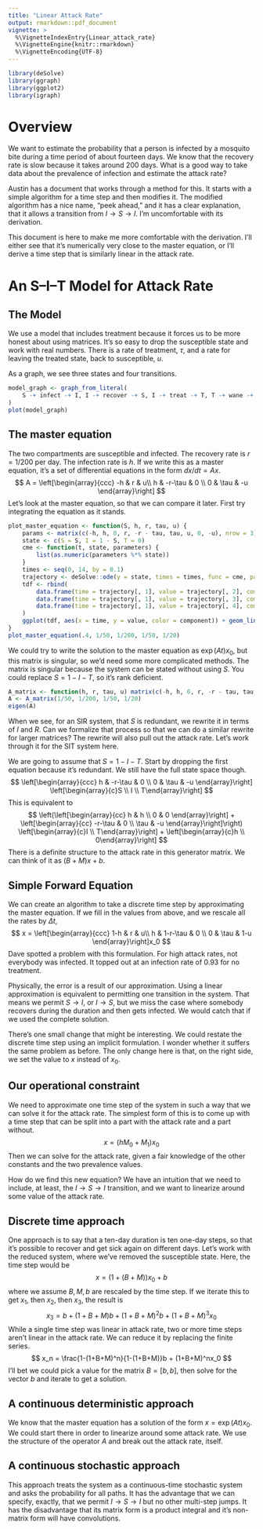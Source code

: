 ```yaml
---
title: "Linear Attack Rate"
output: rmarkdown::pdf_document
vignette: >
  %\VignetteIndexEntry{Linear_attack_rate}
  %\VignetteEngine{knitr::rmarkdown}
  %\VignetteEncoding{UTF-8}
---
```

```r
library(deSolve)
library(ggraph)
library(ggplot2)
library(igraph)
```

# Overview

We want to estimate the probability that a person is infected by a mosquito
bite during a time period of about fourteen days. We know that the recovery
rate is slow because it takes around 200 days. What is a good way to take
data about the prevalence of infection and estimate the attack rate?

Austin has a document that works through a method for this. It starts with
a simple algorithm for a time step and then modifies it. The modified algorithm
has a nice name, "peek ahead," and it has a clear explanation, that it
allows a transition from $I\rightarrow S\rightarrow I$. I'm uncomfortable
with its derivation.

This document is here to make me more comfortable with the derivation.
I'll either see that it's numerically very close to the master equation,
or I'll derive a time step that is similarly linear in the attack rate.


# An S--I--T Model for Attack Rate

## The Model
We use a model that includes treatment because it forces us to be more
honest about using matrices. It's so easy to drop the susceptible state
and work with real numbers.
There is a rate of treatment, $\tau$, and
a rate for leaving the treated state, back to susceptible, $u$.

As a graph, we see three states and four transitions.
```r
model_graph <- graph_from_literal(
    S -+ infect -+ I, I -+ recover -+ S, I -+ treat -+ T, T -+ wane -+ S
)
plot(model_graph)
```


## The master equation

The two compartments are susceptible and infected. The recovery rate
is $r=1/200$ per day. The infection rate is $h$. If we write this as
a master equation, it's a set of differential equations in the form
$dx/dt = A x$.
$$
  A = \left[\begin{array}{ccc}
  -h & r & u\\
  h & -r-\tau & 0 \\
  0 & \tau & -u
  \end{array}\right]
$$
Let's look at the master equation, so that we can compare it later.
First try integrating the equation as it stands.
```r
plot_master_equation <- function(S, h, r, tau, u) {
    params <- matrix(c(-h, h, 0, r, -r - tau, tau, u, 0, -u), nrow = 3)
    state <- c(S = S, I = 1 - S, T = 0)
    cme <- function(t, state, parameters) {
        list(as.numeric(parameters %*% state))
    }
    times <- seq(0, 14, by = 0.1)
    trajectory <- deSolve::ode(y = state, times = times, func = cme, parms = params)
    tdf <- rbind(
        data.frame(time = trajectory[, 1], value = trajectory[, 2], component = "S"),
        data.frame(time = trajectory[, 1], value = trajectory[, 3], component = "I"),
        data.frame(time = trajectory[, 1], value = trajectory[, 4], component = "T")
    )
    ggplot(tdf, aes(x = time, y = value, color = component)) + geom_line()
}
plot_master_equation(.4, 1/50, 1/200, 1/50, 1/20)
```

We could try to write the solution to the master equation as $\exp(At)x_0$, but this
matrix is singular, so we'd need some more complicated methods. The matrix is singular
because the system can be stated without using $S$. You could replace $S=1-I-T$, so
it's rank deficient.
```r
A_matrix <- function(h, r, tau, u) matrix(c(-h, h, 0, r, -r - tau, tau, u, 0, -u), nrow = 3)
A <- A_matrix(1/50, 1/200, 1/50, 1/20)
eigen(A)
```
When we see, for an SIR system, that $S$ is redundant, we rewrite it in terms of
$I$ and $R$. Can we formalize that process so that we can do a similar rewrite
for larger matrices? The rewrite will also pull out the attack rate.
Let's work through it for the SIT system here.

We are going to assume that $S = 1-I-T$. Start by dropping the first
equation because it's redundant. We still have the full state space though.
$$
  \left[\begin{array}{ccc}
  h & -r-\tau & 0 \\
  0 & \tau & -u
  \end{array}\right]
  \left[\begin{array}{c}S \\ I \\ T\end{array}\right]
$$
This is equivalent to
$$
  \left(\left[\begin{array}{cc}
  h & h  \\
  0 & 0
  \end{array}\right] + \left[\begin{array}{cc}
  -r-\tau & 0 \\
  \tau & -u
  \end{array}\right]\right)
  \left[\begin{array}{c}I \\ T\end{array}\right] +
  \left[\begin{array}{c}h \\ 0\end{array}\right]
$$
There is a definite structure to the attack rate in this generator matrix. We
can think of it as $(B + M)x + b$.

## Simple Forward Equation 

We can create an algorithm to take a discrete time step by approximating
the master equation.
\begin{eqnarray}
  \frac{dx}{dt} & = & A x_0 \\
  x - x_0 & \approx & \Delta t A x_0 \\
  x & \approx & (1 + \Delta t A) x_0
\end{eqnarray}
If we fill in the values from above, and we rescale all the rates
by $\Delta t$,
$$
x =
\left[\begin{array}{ccc}
  1-h & r & u\\
  h & 1-r-\tau & 0 \\
  0 & \tau & 1-u
  \end{array}\right]x_0
$$
Dave spotted a problem with this formulation. For high attack rates, not everybody was infected.
It topped out at an infection rate of 0.93 for no treatment.

Physically, the error is a result of our approximation. Using a linear approximation
is equivalent to permitting one transition in the system. That means
we permit $S\rightarrow I$, or $I\rightarrow S$, but we miss the case where somebody
recovers during the duration and then gets infected. We would catch that if we used the complete
solution.

There's one small change that might be interesting. We could restate the discrete
time step using an implicit formulation. I wonder whether it suffers the same problem
as before. The only change here is that, on the right side, we set the value
to $x$ instead of $x_0$.
\begin{eqnarray}
  \frac{dx}{dt} & = & A x_0 \\
  x - x_0 & \approx & \Delta t A x \\
 (1 - \Delta t A) x & \approx & x_0
\end{eqnarray}


## Our operational constraint

We need to approximate one time step of the system in such a way that we can
solve it for the attack rate. The simplest form of this is to come up with
a time step that can be split into a part with the attack rate and a part without.
$$
  x = (hM_0 + M_1) x_0
$$
Then we can solve for the attack rate, given a fair knowledge of the other constants and
the two prevalence values.

How do we find this new equation? We have an intuition that we need to include, at least,
the $I\rightarrow S \rightarrow I$ transition, and we want to linearize around some value
of the attack rate.


## Discrete time approach

One approach is to say that a ten-day duration is ten one-day steps, so that it's possible
to recover and get sick again on different days.
Let's work with the reduced system, where we've removed the susceptible state.
Here, the time step would be
$$
  x = (1 + (B + M))x_0 + b
$$
where we assume $B, M, b$ are rescaled by the time step. If we iterate this
to get $x_1$, then $x_2$, then $x_3$, the result is
$$
x_3 = b + (1+B+M)b + (1+B+M)^2b + (1+B+M)^3x_0
$$
While a single time step was linear in attack rate, two or more time steps
aren't linear in the attack rate.
We can reduce it by replacing the finite series.
$$
x_n = \frac{1-(1+B+M)^n}{1-(1+B+M)}b + (1+B+M)^nx_0
$$
I'll bet we could pick a value for the matrix $B=[b,b]$, then solve for the vector $b$ and iterate to get
a solution.


## A continuous deterministic approach

We know that the master equation has a solution of the form
$x = \exp(At) x_0$. We could start there in order to linearize around
some attack rate. We use the structure of the operator $A$ and break out
the attack rate, itself.


## A continuous stochastic approach

This approach treats the system as a continuous-time stochastic
system and asks the probability for all paths. It has the advantage
that we can specify, exactly, that we permit $I\rightarrow S\rightarrow I$
but no other multi-step jumps.
It has the disadvantage that its matrix form is a product integral and
it's non-matrix form will have convolutions.

